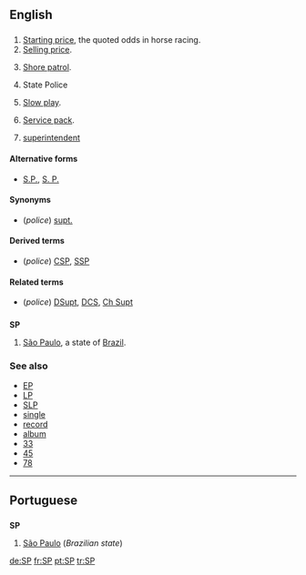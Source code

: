 {{see|sp}}
==English==

==={{initialism}}===
{{en-noun}}

# [[starting price|Starting price]], the quoted odds in horse racing.
# [[selling price|Selling price]].
# {{context|US|military|navy}} [[shore patrol|Shore patrol]].
# {{police}} State Police
# [[slow play|Slow play]].
# {{computing}} [[Service pack|Service pack]].
# {{police}} [[superintendent]]

====Alternative forms====
* [[S.P.]], [[S. P.]]

====Synonyms====
* (''police'') [[supt.]]

====Derived terms====
* (''police'') [[CSP]], [[SSP]]

====Related terms====
* (''police'') [[DSupt]], [[DCS]], [[Ch Supt]]

==={{abbreviation}}===
'''SP'''

# [[São Paulo]], a state of [[Brazil]].

===See also===
* [[EP]]
* [[LP]]
* [[SLP]]
* [[single]]
* [[record]]
* [[album]]
* [[33]]
* [[45]]
* [[78]]

----

==Portuguese==

==={{initialism}}===
'''SP'''

# [[São Paulo]] (''Brazilian state'')

[[de:SP]]
[[fr:SP]]
[[pt:SP]]
[[tr:SP]]